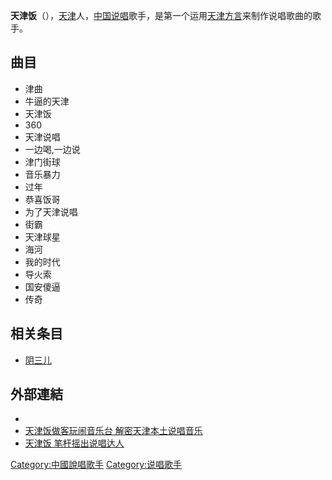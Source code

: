 {{blpsources|time=2018-06-28T13:31:40+00:00}}
{{about|一位天津艺人|食物|天津饭|漫画人物|天津饭 (七龙珠)}}
'''天津饭'''（{{bd|1983年|12月30日|||}}），[[天津|天津]]人，[[中国|中国]][[说唱|说唱]]歌手，是第一个运用[[天津方言|天津方言]]来制作说唱歌曲的歌手。

== 曲目 ==
*津曲 
*牛逼的天津 
*天津饭 
*360 
*天津说唱 
*一边喝,一边说 
*津门街球 
*音乐暴力 
*过年 
*恭喜饭哥 
*为了天津说唱 
*街霸 
*天津球星 
*海河 
*我的时代 
*导火索 
*国安傻逼 
*传奇 

==相关条目==
*[[阴三儿|阴三儿]]
[[Category:中國說唱歌手|Category:中國說唱歌手]]

==外部連結==
* {{Sinaweibo|575820333}}
* [http://31011804656.wtoow.com/new/2011-06-22/19045736.html 天津饭做客玩闹音乐台 解密天津本土说唱音乐]{{dead link|date=2017年12月 |bot=InternetArchiveBot |fix-attempted=yes }}
* [https://web.archive.org/web/20160304093922/http://www.tianjinwe.com/tianjin/tjcj/201107/t20110708_4025438.html 天津饭 笔杆摇出说唱达人]

[[Category:说唱歌手|Category:说唱歌手]]